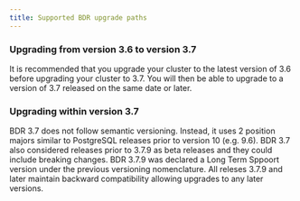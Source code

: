 ```yaml
---
title: Supported BDR upgrade paths
---
```

### Upgrading from version 3.6 to version 3.7

It is recommended that you upgrade your cluster to the latest version of 3.6 before upgrading your cluster to 3.7.  You will then be able to upgrade to a version of 3.7 released on the same date or later. 

### Upgrading within version 3.7

BDR 3.7 does not follow semantic versioning. Instead, it uses 2 position majors similar to PostgreSQL releases prior to version 10 (e.g. 9.6).  BDR 3.7 also considered releases prior to 3.7.9 as beta releases and they could include breaking changes.  BDR 3.7.9 was declared a Long Term Sppoort version under the previous versioning nomenclature.  All releses 3.7.9 and later maintain backward compatibility allowing upgrades to any later versions.


